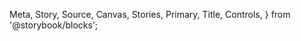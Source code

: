   Meta,
  Story,
  Source,
  Canvas,
  Stories,
  Primary,
  Title,
  Controls,
} from '@storybook/blocks';

<Meta title="MDX/Button" of={ButtonStories} />

<Title />

## Definition

Button is a clickable, interactive element that triggers a response.
It can contain text and icons and is often used for actions such as form submissions or toggling elements into view.
The component is flexible and customizable, supporting different HTML elements (button, a, or input) via the as prop.

The Button component also supports the use of a ref, which is forwarded to the underlying DOM element or custom component specified by the as prop.
This allows developers to directly access the DOM node or component instance for tasks such as focusing the element, measuring dimensions, or integrating with third-party libraries.
The ref type dynamically adapts based on the element type passed to as, ensuring strong type safety.

By default, the Button inherits all the standard properties of the specified HTML element or React component, including:

- **Button Props**: For as="button", it supports all native button attributes such as type, onClick, disabled, and aria-\* attributes for accessibility.
- **Anchor (Link) Props**: For as="a", it supports attributes like href, target, rel, and others.
- **Input (Button) Props**: For as="input", it supports attributes like type, onClick, disabled, and others.

## Usage

<Source code={`import { Button } from '@ntt-data-fe/ui-components'`} />
<Source of={ButtonStories.Blue} />

#### Variant

- **`default`** (**default**): The standard button appearance, suitable for general-purpose actions.

  <Story of={ButtonStories.Blue} />

- **`alternative`**: A lighter alternative to the default variant, used for secondary actions.

  <Story of={ButtonStories.Alternative} />

- **`dark`**: A dark-themed button, often used for contrast in light interfaces.

  <Story of={ButtonStories.Dark} />

- **`light`**: A light-themed button, ideal for contrast in dark interfaces.

  <Story of={ButtonStories.Light} />

- **`green`**: A green button, typically used to indicate success or confirmation actions.

  <Story of={ButtonStories.Green} />

- **`red`**: A red button, commonly used for destructive or critical actions.

  <Story of={ButtonStories.Red} />

- **`yellow`**: A yellow button, suitable for warnings or attention-seeking actions.

  <Story of={ButtonStories.Yellow} />

- **`purple`**: A purple button, often used for creative or brand-specific styling.
  <Story of={ButtonStories.Purple} />

#### Size

- **`extraSmall`**: The smallest button size, ideal for very compact layouts.

  <Story of={ButtonStories.ExtraSmall} />

- **`small`**: A slightly larger button, suitable for tight spaces while maintaining usability.

  <Story of={ButtonStories.Small} />

- **`base`** (**default**): The standard button size, appropriate for most use cases.

  <Story of={ButtonStories.Base} />

- **`large`**: A larger button, used for more prominent actions or higher visibility.

  <Story of={ButtonStories.Large} />

- **`extraLarge`**: The largest button size, drawing maximum attention for critical actions.
  <Story of={ButtonStories.ExtraLarge} />

#### Element

- **`button`** (**default**): Renders a native HTML `<button>` element, ideal for standard button interactions.

  <Story of={ButtonStories.AsButton} />

- **`a`**: Renders an HTML `<a>` element, useful for buttons that act as links.

  <Story of={ButtonStories.AsLink} />

- **`input`**: Renders an HTML `<input>` element, useful for form submissions.
  <Story of={ButtonStories.AsInput} />

#### Shape

- **`default`** (**default**): A standard rectangular button with slightly rounded edges.

  <Story of={ButtonStories.AsButton} />

- **`pill`**: A fully rounded button, often used for a softer and more modern look.
  <Story of={ButtonStories.Pill} />

#### Disabled

- **`false`** (**default**): The button is enabled and fully interactive.
  <Story of={ButtonStories.AsButton} />
- **`true`**: The button is disabled, preventing interaction and applying a muted visual style.
  <Story of={ButtonStories.Disabled} />

#### With Icon

- **`unset`** (**default**): The button is display without any.
  <Story of={ButtonStories.AsButton} />
- **`ReactNode`**: The button is displayed with the icon left side.
  <Story of={ButtonStories.WithIcon} />

## Sandbox and Properties

<Canvas of={ButtonStories.Default} />
<Controls requiredFirst expanded />
